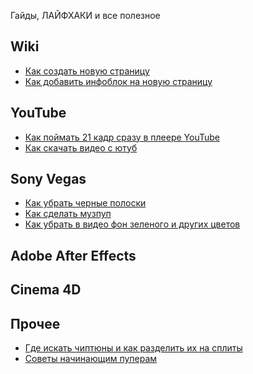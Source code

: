 Гайды, ЛАЙФХАКИ и все полезное

==Wiki==
*[[Как создать новую страницу]]
*[[Как добавить инфоблок на новую страницу]]
==YouTube==
*[[Как поймать 21 кадр сразу в плеере YouTube]]
*[[Как скачать видео с ютуб]]
==Sony Vegas==
*[[Как убрать черные полоски]]
*[[Как сделать музпуп]]
*[[Как убрать в видео фон зеленого и других цветов]]

== Adobe After Effects ==

== Cinema 4D ==

== Прочее ==
*[[Где искать чиптюны и как разделить их на сплиты]]
*[[Советы начинающим пуперам]]
